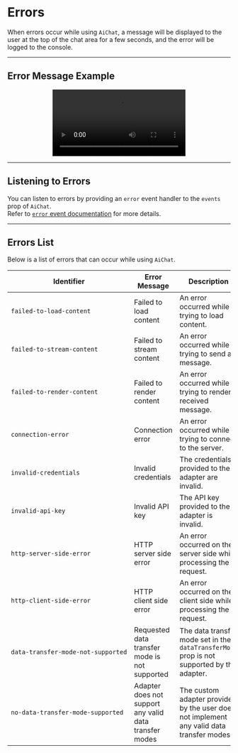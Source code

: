 
# Errors

When errors occur while using `AiChat`, a message will be displayed to the user at the top of the chat area for a few seconds,
and the error will be logged to the console.

---

## Error Message Example


<center>
    <video controls={false} autoPlay={true} loop style={{ width: '550px', height: '450px', borderRadius: '20px', backgroundColor: 'black' }}>
        <source src={useBaseUrl('/videos/reference/errors/error-message.mov')} type="video/mp4" />
        Your browser does not support the video tag.
    </video>
</center>

---

## Listening to Errors

You can listen to errors by providing an `error` event handler to the `events` prop of `AiChat`.<br />
Refer to [`error` event documentation](/reference/ui/events#error) for more details.

---

## Errors List

Below is a list of errors that can occur while using `AiChat`.

| Identifier | Error Message | Description |
|----|---------------|-------------|
| `failed-to-load-content` | Failed to load content | An error occurred while trying to load content. |
| `failed-to-stream-content` | Failed to stream content | An error occurred while trying to send a message. |
| `failed-to-render-content` | Failed to render content | An error occurred while trying to render a received message. |
| `connection-error` | Connection error | An error occurred while trying to connect to the server. |
| `invalid-credentials` | Invalid credentials | The credentials provided to the adapter are invalid. |
| `invalid-api-key` | Invalid API key | The API key provided to the adapter is invalid. |
| `http-server-side-error` | HTTP server side error | An error occurred on the server side while processing the request. |
| `http-client-side-error` | HTTP client side error | An error occurred on the client side while processing the request. |
| <code>data&#8209;transfer&#8209;mode&#8209;not&#8209;supported</code> | Requested data transfer mode is not supported | The data transfer mode set in the `dataTransferMode` prop is not supported by the adapter. |
| <code>no&#8209;data&#8209;transfer&#8209;mode&#8209;supported</code> | Adapter does not support any valid data transfer modes | The custom adapter provided by the user does not implement any valid data transfer modes. |
